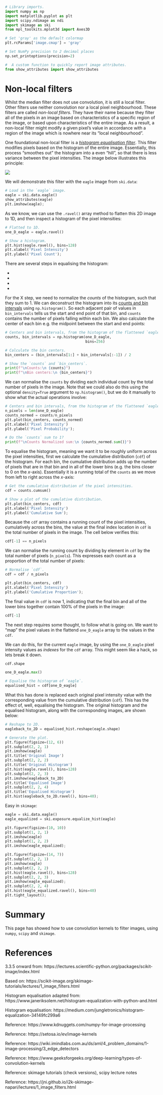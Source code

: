 ```python
# Library imports.
import numpy as np
import matplotlib.pyplot as plt
import scipy.ndimage as ndi
import skimage as ski
from mpl_toolkits.mplot3d import Axes3D

# Set 'gray' as the default colormap
plt.rcParams['image.cmap'] = 'gray'

# Set NumPy precision to 2 decimal places
np.set_printoptions(precision=2)

#  A custom function to quickly report image attributes.
from show_attributes import show_attributes
```

# Non-local filters

Whilst the median filter does not use convolution, it is still a local filter. Other filters use neither convolution nor a local pixel neighbourhood. These filters are called *non-local filters*. They have their name because they filter all of the pixels in an image based on characteristics of a specific region of the image, or based upon characteristics of the entire image. As a result, a non-local filter might modify a given pixel's value in accordance with a region of the image which is nowhere near its "local neighbourhood".

One foundational non-local filter is a [*histogram equalisation filter*](https://en.wikipedia.org/wiki/Histogram_equalization). This filter modifies pixels based on the histogram of the entire image. Essentially, this process "smoothes out" the histogram into a even "hill", so that there is less variance between the pixel intensities. The image below illustrates this principle:

![](images/hist_equal.png)

We will demonstrate this filter with the `eagle` image from `ski.data`:

```python
# Load in the `eagle` image.
eagle = ski.data.eagle()
show_attributes(eagle)
plt.imshow(eagle);
```

As we know, we can use the `.ravel()` array method to flatten this 2D image to 1D, and then inspect a histogram of the pixel intensities:

```python
# Flatted to 1D.
one_D_eagle = eagle.ravel()

# Show a histogram.
plt.hist(eagle.ravel(), bins=128)
plt.xlabel('Pixel Intensity')
plt.ylabel('Pixel Count');
```

There are several steps in equalising the histogram:

-

-

-

-

For the X step, we need to normalize the *counts* of the histogram, such that they sum to 1. We can deconstruct the histogram into its [counts and bin intervals](4_threshold_filters) using `np.histogram()`. So each adjacent pair of values in `bin_intervals` tells us the start and end point of that bin, and `counts` contains the number of pixels falling within each bin. We also calculate the center of each bin e.g. the midpoint between the start and end points:

```python
# Centers and bin intervals, from the histogram of the flattened `eagle` image.
counts, bin_intervals = np.histogram(one_D_eagle,
                                     bins=256)

# Calculate the bin centers.
bin_centers = (bin_intervals[1:] + bin_intervals[:-1]) / 2

# Show the `counts` and `bin_centers`.
print(f"\nCounts:\n {counts}")
print(f"\nBin centers:\n {bin_centers}")
```

We can normalise the `counts` by dividing each individual count by the total number of pixels in the image. Note that we could also do this using the optional `density=True` argument to `np.histogram()`, but we do it manually to show what the actual operations involve:

```python
# Centers and bin intervals, from the histogram of the flattened `eagle` image.
n_pixels = len(one_D_eagle)
counts_normed = counts/n_pixels
plt.plot(bin_centers, counts_normed)
plt.xlabel('Pixel Intensity')
plt.ylabel('Pixel Probability');
```

```python
# Do the `counts` sum to 1?
print(f"\nCounts Normalized sum:\n {counts_normed.sum()}")
```

To equalise the histogram, meaning we want it to be roughly uniform across the pixel intensities, first we calculate the cumulative distribution (`cdf`) of the histogram. For each bin, the cumulative distribution adds up the number of pixels that are in that bin and in all of the lower bins (e.g. the bins closer to 0 on the $x$-axis). Essentially it is a running total of the `counts` as we move from left to right across the $x$-axis:

```python
# Get the cumulative distribution of the pixel intensities.
cdf = counts.cumsum() 

# Show a plot of the cumulative distribution.
plt.plot(bin_centers, cdf)
plt.xlabel('Pixel Intensity')
plt.ylabel('Cumulative Sum');
```

Because the `cdf` array contains a running count of the pixel intensities, cumulatively across the bins, the value at the final index location in `cdf` is the total number of pixels in the image. The cell below verifies this:

```python
cdf[-1] == n_pixels
```

We can normalise the running count by dividing by element in `cdf` by the total number of pixels (`n_pixels`). This expresses each count as a proportion of the total number of pixels:

```python
# Normalise `cdf`.
cdf = cdf / n_pixels 

plt.plot(bin_centers, cdf)
plt.xlabel('Pixel Intensity')
plt.ylabel('Cumulative Proportion');
```

The final value in `cdf` is now 1, indicating that the final bin and all of the lower bins together contain 100% of the pixels in the image:

```python
cdf[-1]
```

The next step requires some thought, to follow what is going on. We want to "map" the pixel values in the flattend `one_D_eagle` array to the values in the `cdf`. 

We can do this, for the current `eagle` image, by using the `one_D_eagle` pixel intensity values as *indexes* for the `cdf` array. This might seem like a hack, so lets break it down.



```python
cdf.shape
```

```python
one_D_eagle.max()
```

```python
# Equalise the histogram of `eagle`.
equalised_hist = cdf[one_D_eagle]
```

What this has done is replaced each original pixel intensity value with the corresponding value from the cumulative distribution (`cdf`). This has the effect of, well, equalising the histogram. The original histogram and the equalised histogram, along with the corresponding images, are shown below:

```python
# Reshape to 2D.
eagleback_to_2D = equalised_hist.reshape(eagle.shape)

# Generate the plot.
plt.figure(figsize=(12, 6))
plt.subplot(2, 2, 1)
plt.imshow(eagle)
plt.title('Original Image')
plt.subplot(2, 2, 2)
plt.title('Original Histogram')
plt.hist(eagle.ravel(), bins=128)
plt.subplot(2, 2, 3)
plt.imshow(eagleback_to_2D)
plt.title('Equalised Image')
plt.subplot(2, 2, 4)
plt.title('Equalised Histogram')
plt.hist(eagleback_to_2D.ravel(), bins=40);
```

Easy in `skimage`:

```python
eagle = ski.data.eagle()
eagle_equalized = ski.exposure.equalize_hist(eagle)

plt.figure(figsize=(10, 10))
plt.subplot(1, 2, 1)
plt.imshow(eagle)
plt.subplot(1, 2, 2)
plt.imshow(eagle_equalized);
```

```python
plt.figure(figsize=(14, 7))
plt.subplot(2, 2, 1)
plt.imshow(eagle)
plt.subplot(2, 2, 2)
plt.hist(eagle.ravel(), bins=128)
plt.subplot(2, 2, 3)
plt.imshow(eagle_equalized);
plt.subplot(2, 2, 4)
plt.hist(eagle_equalized.ravel(), bins=40)
plt.tight_layout();
```

# Summary

This page has showed how to use convolution kernels to filter images, using `numpy`, `scipy` and `skimage`.


# References

3.3.5 onward from: https://lectures.scientific-python.org/packages/scikit-image/index.html

Based on: https://scikit-image.org/skimage-tutorials/lectures/1_image_filters.html

Histogram equalisation adapted from: https://www.janeriksolem.net/histogram-equalization-with-python-and.html

Histogram equalisation: https://medium.com/jungletronics/histogram-equalization-34149fc299a6

Reference: https://www.kdnuggets.com/numpy-for-image-processing

Reference: https://setosa.io/ev/image-kernels

Reference: https://wiki.imindlabs.com.au/ds/aml/4_problem_domains/1-image-processing/3_edge_detectors

Reference: https://www.geeksforgeeks.org/deep-learning/types-of-convolution-kernels

Reference: skimage tutorials (check versions), scipy lecture notes

Reference: https://jni.github.io/i2k-skimage-napari/lectures/1_image_filters.html
